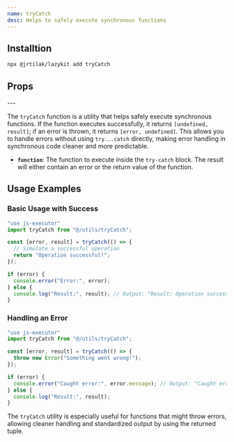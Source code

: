 ```yaml
---
name: tryCatch
desc: Helps to safely execute synchronous functions
---
```



<CodePreview methodName="tryCatch"/>

## Installtion

```bash
npx @jrtilak/lazykit add tryCatch
```

## Props
<PropsTable methodName="tryCatch"/>
 ---

The `tryCatch` function is a utility that helps safely execute synchronous functions. If the function executes successfully, it returns `[undefined, result]`; if an error is thrown, it returns `[error, undefined]`. This allows you to handle errors without using `try...catch` directly, making error handling in synchronous code cleaner and more predictable.

- **`function`**: The function to execute inside the `try-catch` block. The result will either contain an error or the return value of the function.

## Usage Examples

### Basic Usage with Success
```javascript
"use js-executor"
import tryCatch from "@/utils/tryCatch";

const [error, result] = tryCatch(() => {
  // Simulate a successful operation
  return "Operation successful!";
});

if (error) {
  console.error("Error:", error);
} else {
  console.log("Result:", result); // Output: "Result: Operation successful!"
}
```

### Handling an Error
```javascript
"use js-executor"
import tryCatch from "@/utils/tryCatch";

const [error, result] = tryCatch(() => {
  throw new Error("Something went wrong!");
});

if (error) {
  console.error("Caught error:", error.message); // Output: "Caught error: Something went wrong!"
} else {
  console.log("Result:", result);
}
```

The `tryCatch` utility is especially useful for functions that might throw errors, allowing cleaner handling and standardized output by using the returned tuple.